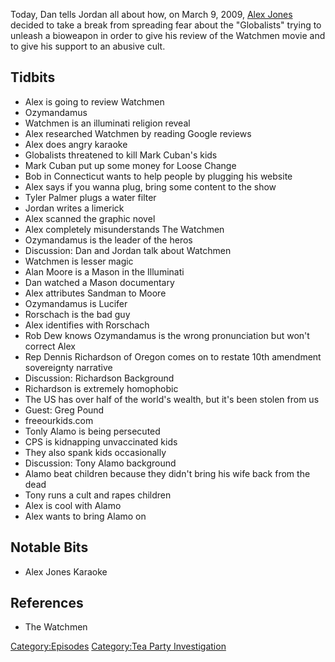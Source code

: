 {{DEFAULTSORT:
    #_EPISODE_0210:March 9, 2009
}}{{Episode
    | title           = March 9, 2009
    | caption         = Listen to this episode on [https://knowledgefight.libsyn.com/knowledge-fight-march-9-2009 Libsyn] [https://open.spotify.com/episode/4gLETSLGSFOubS3JNne30N Spotify], Read the [[Transcript/210: March 9, 2009|Unofficial Transcript]]
    | episodeNumber   = 210
    | length          = 01:26:45
    | airDate         = September 26, 2018
    | coverageDate    = March 9, 2009
    | episodeType     = [[:Category:Tea Party Investigation|Tea Party Investigation]]
    | appearance      = [[Ozymandamus]], [[Mark Cuban]], [[Tyler Palmer]], [[Alan Moore]], [[Rob Dew]], [[Dinnis Richardson]], [[Greg Pound]], [[Tony Alamo]], [[Diane Bach]]
    | previousEpisode = [[209: Drunk Hotel Interview]]
    | nextEpisode     = [[211: March 10, 2009]]
}}

{{Stub}}

Today, Dan tells Jordan all about how, on March 9, 2009, [[Alex Jones]] decided to take a break from spreading fear about the "Globalists" trying to unleash a bioweapon in order to give his review of the Watchmen movie and to give his support to an abusive cult.

==Tidbits==

*Alex is going to review Watchmen
*Ozymandamus
*Watchmen is an illuminati religion reveal
*Alex researched Watchmen by reading Google reviews
*Alex does angry karaoke
*Globalists threatened to kill Mark Cuban's kids
*Mark Cuban put up some money for Loose Change
*Bob in Connecticut wants to help people by plugging his website
*Alex says if you wanna plug, bring some content to the show
*Tyler Palmer plugs a water filter
*Jordan writes a limerick
*Alex scanned the graphic novel
*Alex completely misunderstands The Watchmen
*Ozymandamus is the leader of the heros
*Discussion: Dan and Jordan talk about Watchmen
*Watchmen is lesser magic
*Alan Moore is a Mason in the Illuminati
*Dan watched a Mason documentary
*Alex attributes Sandman to Moore
*Ozymandamus is Lucifer
*Rorschach is the bad guy
*Alex identifies with Rorschach
*Rob Dew knows Ozymandamus is the wrong pronunciation but won't correct Alex
*Rep Dennis Richardson of Oregon comes on to restate 10th amendment sovereignty narrative
*Discussion: Richardson Background
*Richardson is extremely homophobic
*The US has over half of the world's wealth, but it's been stolen from us
*Guest: Greg Pound
*freeourkids.com
*Tonly Alamo is being persecuted
*CPS is kidnapping unvaccinated kids
*They also spank kids occasionally
*Discussion: Tony Alamo background
*Alamo beat children because they didn't bring his wife back from the dead
*Tony runs a cult and rapes children
*Alex is cool with Alamo
*Alex wants to bring Alamo on

==Notable Bits==

*Alex Jones Karaoke

==References==

*The Watchmen

[[Category:Episodes]]
[[Category:Tea Party Investigation]]
